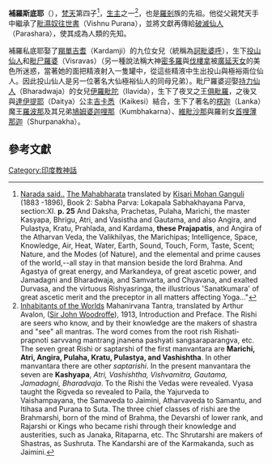 {{Expand|time=2018-05-24T18:09:43+00:00}}
'''補羅斯底耶'''（{{lang-sa|पुलस्त्य}}），[[梵天|梵天]]第四子<ref>[http://www.sacred-texts.com/hin/m02/m02011.htm Narada said..] {{Wayback|url=http://www.sacred-texts.com/hin/m02/m02011.htm |date=20180518103734 }} [[Mahabharata|The Mahabharata]] translated by [[Kisari_Mohan_Ganguli|Kisari Mohan Ganguli]] (1883 -1896), Book 2: Sabha Parva: Lokapala Sabhakhayana Parva, section:XI. '''p. 25''' And Daksha, Prachetas, Pulaha, Marichi, the master Kasyapa, Bhrigu, Atri, and Vasistha and Gautama, and also Angira, and Pulastya, Kratu, Prahlada, and Kardama, '''these Prajapatis''', and Angira of the Atharvan Veda, the Valikhilyas, the Marichipas; Intelligence, Space, Knowledge, Air, Heat, Water, Earth, Sound, Touch, Form, Taste, Scent; Nature, and the Modes (of Nature), and the elemental and prime causes of the world,--all stay in that mansion beside the lord Brahma. And Agastya of great energy, and Markandeya, of great ascetic power, and Jamadagni and Bharadwaja, and Samvarta, and Chyavana, and exalted Durvasa, and the virtuous Rishyasringa, the illustrious 'Sanatkumara' of great ascetic merit and the preceptor in all matters affecting Yoga..."</ref>，[[生主|生主]]之一<ref name=Tantra>[http://www.sacred-texts.com/tantra/maha/maha00.htm Inhabitants of the Worlds] {{Wayback|url=http://www.sacred-texts.com/tantra/maha/maha00.htm |date=20080726074101 }} Mahanirvana Tantra, translated by Arthur Avalon, ([[John_Woodroffe|Sir John Woodroffe]]), 1913, Introduction and Preface. The Rishi are seers who know, and by their knowledge are the makers of shastra and "see" all mantras. The word comes from the root rish Rishati-prapnoti sarvvang mantrang jnanena pashyati sangsaraparangva, etc. The seven great Rishi or saptarshi of the first manvantara are '''Marichi, Atri, Angira, Pulaha, Kratu, Pulastya, and Vashishtha'''. In other manvantara there are other ''saptarishi''. In the present manvantara the seven are '''Kashyapa''', ''Atri, Vashishtha, Vishvamitra, Gautama, Jamadagni, Bharadvaja''. To the Rishi the Vedas were revealed. Vyasa taught the Rigveda so revealed to Paila, the Yajurveda to Vaishampayana, the Samaveda to Jaimini, Atharvaveda to Samantu, and Itihasa and Purana to Suta. The three chief classes of rishi are the Brahmarshi, born of the mind of Brahma, the Devarshi of lower rank, and Rajarshi or Kings who became rishi through their knowledge and austerities, such as Janaka, Ritaparna, etc. Thc Shrutarshi are makers of Shastras, as Sushruta. The Kandarshi are of the Karmakanda, such as Jaimini.</ref>，也是[[羅剎|羅剎]]族的先祖。他從父親梵天手中繼承了[[毗濕奴往世書|毗濕奴往世書]]（Vishnu Purana），並將文獻再傳給[[破滅仙人|破滅仙人]]（Parashara），使其成為人類的先知。

補羅私底耶娶了[[羯單吉耆|羯單吉耆]]（Kardamji）的九位女兒（統稱為[[訶毗婆呼|訶毗婆呼]]），生下[[投山仙人|投山仙人]]和[[毗尸羅婆|毗尸羅婆]]（Visravas）（另一種說法稱大神[[密多羅|密多羅]]與[[伐樓拿|伐樓拿]]被[[廣延天女|廣延天女]]的美色所迷惑，當著她的面把精液射入一隻罐中，從這些精液中生出投山與極裕兩位仙人。因此投山仙人是另一位著名大仙極裕仙人的同母兄弟）。毗尸羅婆迎娶[[持力仙人|持力仙人]]（Bharadwaja）的女兒[[伊羅毗陀|伊羅毗陀]]（Ilavida），生下了夜叉之王[[俱毗羅|俱毗羅]]，之後又與[[達伊提耶|達伊提耶]]（Daitya）公主[[吉卡悉|吉卡悉]]（Kaikesi）結合，生下了著名的[[楞迦|楞迦]]（Lanka）魔王[[羅波那|羅波那]]及其兄弟[[鳩姆婆迦哩那|鳩姆婆迦哩那]]（Kumbhakarna）、[[維毗沙那|維毗沙那]]與羅剎女[[首哩薄那迦|首哩薄那迦]]（Shurpanakha）。

==參考文獻==
{{reflist}}
{{印度神話}}
[[Category:印度教神話|Category:印度教神話]]